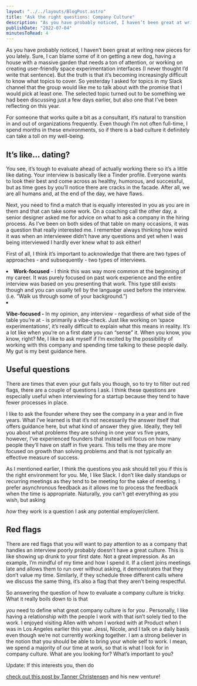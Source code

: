 ```yaml
---
layout: "../../layouts/BlogPost.astro"
title: "Ask the right questions: Company Culture"
description: "As you have probably noticed, I haven’t been great at writing new pieces for you lately. Sure, I can blame some of it on getting a new dog, having a house with a massive garden that needs a ton of attention, or working on creating user-friendly space experimentation interfaces (I never thought I’d write that sentence). But the truth is that it’s becoming increasingly difficult to know what topics to cover. So yesterday I asked for topics in my Slack channel that the group would like me to talk a"
publishDate: "2022-07-04"
minutesToRead: 4
---
```


<p>As you have probably noticed, I haven’t been great at writing new pieces for you lately. Sure, I can blame some of it on getting a new dog, having a house with a massive garden that needs a ton of attention, or working on creating user-friendly space experimentation interfaces (I never thought I’d write that sentence). But the truth is that it’s becoming increasingly difficult to know what topics to cover. So yesterday I asked for topics in my Slack channel that the group would like me to talk about with the promise that I would pick at least one. The selected topic turned out to be something we had been discussing just a few days earlier, but also one that I’ve been reflecting on this year.</p>
<p>For someone that works quite a bit as a consultant, it’s natural to transition in and out of organizations frequently. Even though I’m not often full-time, I spend months in these environments, so if there is a bad culture it definitely can take a toll on my well-being.</p>
<h2 id="it%E2%80%99s-like%E2%80%A6-dating">It’s like… dating?</h>
</h2>
<p>You see, it’s tough to evaluate ahead of actually working there so it’s a little like dating. Your interview is basically like a Tinder profile. Everyone wants to look their best and come across as healthy, humorous, and successful, but as time goes by you’ll notice there are cracks in the facade. After all, we are all humans and, at the end of the day, we have flaws.</p>
<p>Next, you need to find a match that is equally interested in you as you are in them and that can take some work. On a coaching call the other day, a senior designer asked me for advice on what to ask a company in the hiring process. As I’ve been on both sides of that table on many occasions, it was a question that really interested me. I remember always thinking how weird it was when an interviewee didn’t have any questions and yet when I was being interviewed I hardly ever knew what to ask either!</p>
<p>First of all, I think it’s important to acknowledge that there are two types of approaches - and subsequently - two types of interviews.</p>
<ol>
</ol>
<li>
<strong>Work-focused</strong>
 - I think this was way more common at the beginning of my career. It was purely focused on past work experience and the entire interview was based on you presenting that work. This type still exists though and you can usually tell by the language used before the interview. (i.e. ”Walk us through some of your background.”) 
<li>
</li>
<p>
<strong>Vibe-focused -</stron>
</strong>
 In my opinion, any interview - regardless of what side of the table you’re at - is primarily a vibe-check. Just like working on ‘space experimentations’, it’s really difficult to explain what this means in reality. It’s a lot like when you’re on a first date you can “sense” it. When you know, you know, right? Me, I like to ask myself if I’m excited by the possibility of working with this company and spending time talking to these people daily. My gut is my best guidance here. </ol>
<h2 id="useful-questions">Useful questions</h>
</h2>
<p>There are times that even your gut fails you though, so to try to filter out red flags, there are a couple of questions I ask. I think these questions are especially useful when interviewing for a startup because they tend to have fewer processes in place.</p>
<p>I like to ask the founder where they see the company in a year and in five years. What I’ve learned is that it’s not necessarily the answer itself that offers guidance here, but what kind of answer they give. Ideally, they tell you about what problems they are solving in one year vs five years, however, I’ve experienced founders that instead will focus on how many people they’ll have on staff in five years. This tells me they are more focused on growth than solving problems and that is not typically an effective measure of success.</p>
<p>As I mentioned earlier, I think the questions you ask should tell you if this is the right environment for you. Me, I like Slack. I don’t like daily standups or recurring meetings as they tend to be meeting for the sake of meeting. I prefer asynchronous feedback as it allows me to process the feedback when the time is appropriate. Naturally, you can’t get everything as you wish, but asking </p>
<em>how</em>
 they work is a question I ask any potential employer/client.</p>
<h2 id="red-flags">Red flags</h>
</h2>
<p>There are red flags that you will want to pay attention to as a company that handles an interview poorly probably doesn’t have a great culture. This is like showing up drunk to your first date. Not a great impression. As an example, I’m mindful of my time and how I spend it. If a client joins meetings late and allows them to run over without asking, it demonstrates that they don’t value my time. Similarly, if they schedule three different calls where we discuss the same thing, it’s also a flag that they aren’t being respectful.</p>
<p>So answering the question of how to evaluate a company culture is tricky. What it really boils down to is that </p>
<em>you</em>
 need to define what great company culture is for 
<em>you</e>
</em>
 . Personally, I like having a relationship with the people I work with that isn’t solely tied to the work. I enjoyed visiting Allen with whom I worked with at Product when I was in Los Angeles earlier this year. Jessi, Nicole, and I talk on a daily basis even though we’re not currently working together. I am a strong believer in the notion that you should be able to bring your whole self to work. I mean, we spend a majority of our time at work, so that is what I look for in company culture. What are you looking for? What’s important to you?</p>
<p>Update: If this interests you, then do </p>
<a href="https://www.linkedin.com/posts/tannerchristensen_design-designers-interviewing-activity-6948646350062288896-PwV8?utm_source="linkedin_share"&utm_medium="member_desktop_web"">check out this post by Tanner Christensen</a>
 and his new venture!</p>
